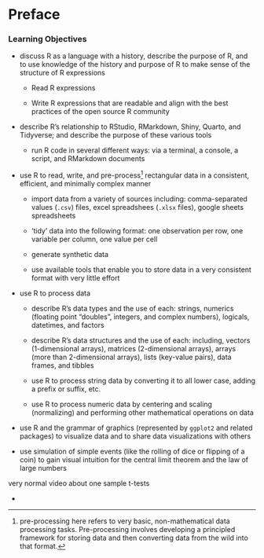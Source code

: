 # Preface {.unnumbered}

### Learning Objectives

-   discuss R as a language with a history, describe the purpose of R, and to use knowledge of the history and purpose of R to make sense of the structure of R expressions

    -   Read R expressions

    -   Write R expressions that are readable and align with the best practices of the open source R community

-   describe R's relationship to RStudio, RMarkdown, Shiny, Quarto, and Tidyverse; and describe the purpose of these various tools

    -   run R code in several different ways: via a terminal, a console, a script, and RMarkdown documents

-   use R to read, write, and pre-process[^index-1] rectangular data in a consistent, efficient, and minimally complex manner

    -   import data from a variety of sources including: comma-separated values (`.csv`) files, excel spreadshees (`.xlsx` files), google sheets spreadsheets

    -   'tidy' data into the following format: one observation per row, one variable per column, one value per cell

    -   generate synthetic data

    -   use available tools that enable you to store data in a very consistent format with very little effort

-   use R to process data

    -   describe R's data types and the use of each: strings, numerics (floating point "doubles", integers, and complex numbers), logicals, datetimes, and factors

    -   describe R's data structures and the use of each: including, vectors (1-dimensional arrays), matrices (2-dimensional arrays), arrays (more than 2-dimensional arrays), lists (key-value pairs), data frames, and tibbles

    -   use R to process string data by converting it to all lower case, adding a prefix or suffix, etc.

    -   use R to process numeric data by centering and scaling (normalizing) and performing other mathematical operations on data

-   use R and the grammar of graphics (represented by `ggplot2` and related packages) to visualize data and to share data visualizations with others

-   use simulation of simple events (like the rolling of dice or flipping of a coin) to gain visual intuition for the central limit theorem and the law of large numbers

[^index-1]: pre-processing here refers to very basic, non-mathematical data processing tasks. Pre-processing involves developing a principled framework for storing data and then converting data from the wild into that format.

very normal video about one sample t-tests

-   
